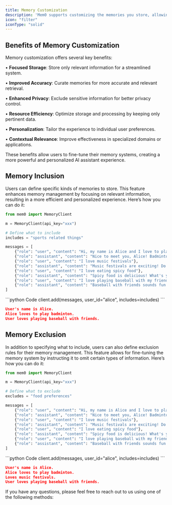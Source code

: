 ```yaml
---
title: Memory Customization
description: 'Mem0 supports customizing the memories you store, allowing you to focus on pertinent information while omitting irrelevant data.'
icon: "filter"
iconType: "solid"
---
```


## Benefits of Memory Customization

Memory customization offers several key benefits:

• **Focused Storage**: Store only relevant information for a streamlined system.

• **Improved Accuracy**: Curate memories for more accurate and relevant retrieval.

• **Enhanced Privacy**: Exclude sensitive information for better privacy control.

• **Resource Efficiency**: Optimize storage and processing by keeping only pertinent data.

• **Personalization**: Tailor the experience to individual user preferences.

• **Contextual Relevance**: Improve effectiveness in specialized domains or applications.

These benefits allow users to fine-tune their memory systems, creating a more powerful and personalized AI assistant experience.


## Memory Inclusion
Users can define specific kinds of memories to store. This feature enhances memory management by focusing on relevant information, resulting in a more efficient and personalized experience.
Here’s how you can do it:

```python
from mem0 import MemoryClient

m = MemoryClient(api_key="xxx")

# Define what to include
includes = "sports related things"

messages = [
    {"role": "user", "content": "Hi, my name is Alice and I love to play badminton"},
    {"role": "assistant", "content": "Nice to meet you, Alice! Badminton is a great sport."},
    {"role": "user", "content": "I love music festivals"},
    {"role": "assistant", "content": "Music festivals are exciting! Do you have a favorite one?"},
    {"role": "user", "content": "I love eating spicy food"},
    {"role": "assistant", "content": "Spicy food is delicious! What's your favorite spicy dish?"},
    {"role": "user", "content": "I love playing baseball with my friends"},
    {"role": "assistant", "content": "Baseball with friends sounds fun!"},
]
```

<CodeGroup>
```python Code
client.add(messages, user_id="alice", includes=includes)
```

```json Stored Memories
User's name is Alice.
Alice loves to play badminton.
User loves playing baseball with friends.
```
</CodeGroup>




## Memory Exclusion

In addition to specifying what to include, users can also define exclusion rules for their memory management. This feature allows for fine-tuning the memory system by instructing it to omit certain types of information.
Here’s how you can do it:

```python
from mem0 import MemoryClient

m = MemoryClient(api_key="xxx")

# Define what to exclude
excludes = "food preferences"

messages = [
    {"role": "user", "content": "Hi, my name is Alice and I love to play badminton"},
    {"role": "assistant", "content": "Nice to meet you, Alice! Badminton is a great sport."},
    {"role": "user", "content": "I love music festivals"},
    {"role": "assistant", "content": "Music festivals are exciting! Do you have a favorite one?"},
    {"role": "user", "content": "I love eating spicy food"},
    {"role": "assistant", "content": "Spicy food is delicious! What's your favorite spicy dish?"},
    {"role": "user", "content": "I love playing baseball with my friends"},
    {"role": "assistant", "content": "Baseball with friends sounds fun!"},
]
```

<CodeGroup>
```python Code
client.add(messages, user_id="alice", includes=includes)
```

```json Stored Memories
User's name is Alice.
Alice loves to play badminton.
Loves music festivals.
User loves playing baseball with friends.
```
</CodeGroup>



If you have any questions, please feel free to reach out to us using one of the following methods:

<Snippet file="get-help.mdx" />